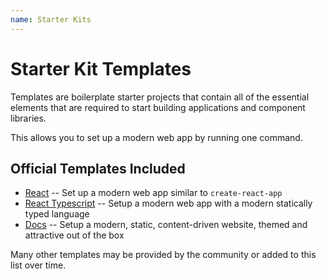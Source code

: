 ```yaml
---
name: Starter Kits
---
```


# Starter Kit Templates

Templates are boilerplate starter projects that contain all of the essential elements 
that are required to start building applications and component libraries.

This allows you to set up a modern web app by running one command.

## Official Templates Included
 
* [React](./100_React) -- Set up a modern web app similar to `create-react-app`
* [React Typescript](./110_React-TS) -- Setup a modern web app with a modern statically typed language
* [Docs](./400_Docs) -- Setup a modern, static, content-driven website, themed and attractive out of the box

Many other templates may be provided by the community or added to this list over time.